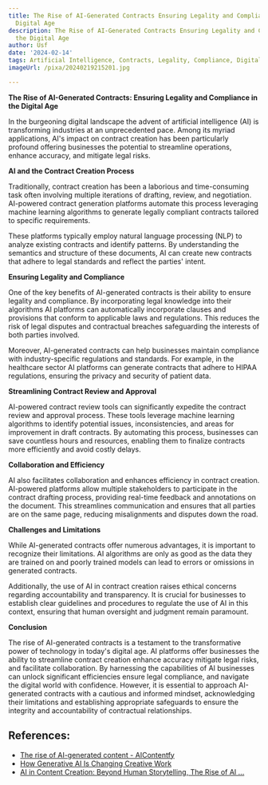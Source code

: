 ```yaml
---
title: The Rise of AI-Generated Contracts Ensuring Legality and Compliance in the
  Digital Age
description: The Rise of AI-Generated Contracts Ensuring Legality and Compliance in
  the Digital Age
author: Usf
date: '2024-02-14'
tags: Artificial Intelligence, Contracts, Legality, Compliance, Digital Age
imageUrl: /pixa/20240219215201.jpg

---
```

**The Rise of AI-Generated Contracts: Ensuring  Legality and Compliance in the Digital Age**

In the  burgeoning  digital landscape the advent  of artificial intelligence (AI) is transforming industries at an unprecedented pace. Among its myriad applications,  AI's impact on  contract creation has been particularly profound offering businesses the potential to streamline  operations, enhance accuracy, and mitigate legal  risks.

**AI and the Contract Creation Process**

Traditionally, contract creation has been a laborious and time-consuming task often involving multiple iterations of drafting, review, and negotiation. AI-powered contract generation platforms automate this process leveraging machine learning algorithms to generate legally  compliant contracts tailored to specific requirements.

These platforms typically employ  natural  language processing  (NLP) to  analyze existing contracts and identify patterns. By understanding the  semantics and structure of these documents,  AI can create new contracts that adhere to legal standards and reflect the parties' intent.

**Ensuring Legality  and Compliance**

One of the key benefits of AI-generated contracts is their  ability  to ensure legality and compliance. By incorporating legal knowledge into their algorithms AI platforms can automatically incorporate clauses and provisions that conform to applicable laws and regulations. This reduces the risk of legal disputes and contractual breaches safeguarding the interests of both  parties involved.

Moreover, AI-generated contracts  can help businesses maintain  compliance with industry-specific  regulations and standards. For example, in  the healthcare sector AI platforms can generate contracts that adhere  to HIPAA regulations, ensuring the privacy and security of patient  data.

**Streamlining Contract  Review and Approval**

AI-powered contract review tools can significantly expedite the contract review and approval process. These tools leverage machine learning  algorithms to identify potential issues, inconsistencies, and  areas for improvement in draft contracts. By automating this process, businesses can save countless  hours  and resources, enabling them to finalize contracts  more efficiently and avoid costly delays.

**Collaboration and Efficiency**

AI also  facilitates collaboration and enhances efficiency in contract  creation. AI-powered platforms allow multiple stakeholders to participate in the contract drafting process, providing real-time feedback and annotations on  the document. This streamlines communication and ensures that all parties are on the same page, reducing misalignments  and disputes down the road.

**Challenges and Limitations**

While AI-generated contracts offer numerous advantages, it is  important to recognize their limitations. AI algorithms are  only as good as the data they are trained on and poorly trained models can lead to  errors or omissions in generated contracts.

Additionally, the use of AI in contract creation raises ethical  concerns regarding accountability  and transparency. It  is crucial for businesses to establish clear guidelines  and procedures to regulate the use of AI in  this context, ensuring that human oversight and judgment remain paramount.

**Conclusion**

The  rise of  AI-generated  contracts is a testament to the transformative power  of technology in today's digital age. AI platforms offer businesses the ability to streamline contract creation enhance accuracy  mitigate legal risks, and facilitate collaboration. By harnessing the capabilities of AI businesses can unlock significant  efficiencies ensure legal compliance, and navigate the digital world with confidence. However, it is essential  to approach AI-generated contracts with a cautious and informed mindset, acknowledging their limitations and establishing appropriate safeguards to ensure the integrity and accountability of contractual relationships.

## References:
- [The rise of AI-generated content - AIContentfy](https://aicontentfy.com/en/blog/rise-of-ai-generated-content)
- [How Generative AI Is Changing Creative Work](https://hbr.org/2022/11/how-generative-ai-is-changing-creative-work)
- [AI in Content Creation: Beyond Human Storytelling, The Rise of AI ...](https://www.linkedin.com/pulse/ai-content-creation-beyond-human-storytelling-rise-scott)
